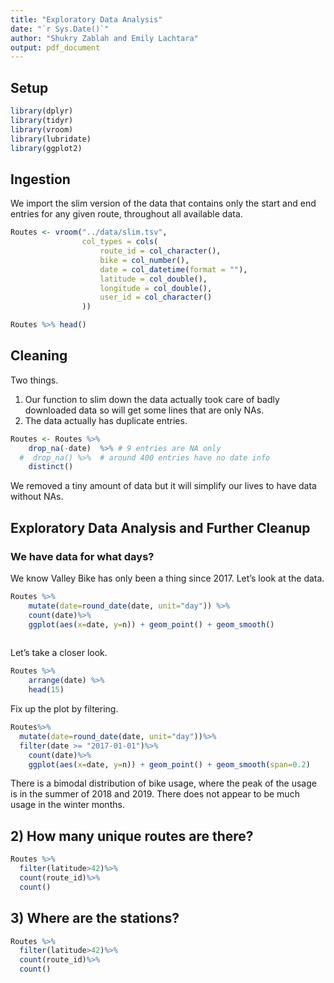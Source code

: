 ```yaml
---
title: "Exploratory Data Analysis"
date: "`r Sys.Date()`"
author: "Shukry Zablah and Emily Lachtara"
output: pdf_document
---
```


## Setup

```r
library(dplyr)
library(tidyr)
library(vroom)
library(lubridate)
library(ggplot2)
```

## Ingestion

We import the slim version of the data that contains only the start and end entries for any given route, throughout all available data. 

```r
Routes <- vroom("../data/slim.tsv",
                col_types = cols(
                    route_id = col_character(),
                    bike = col_number(),
                    date = col_datetime(format = ""),
                    latitude = col_double(),
                    longitude = col_double(),
                    user_id = col_character()
                ))

Routes %>% head()
```

## Cleaning

Two things.

1) Our function to slim down the data actually took care of badly downloaded data so will get some lines that are only NAs.
2) The data actually has duplicate entries.

```r
Routes <- Routes %>%
    drop_na(-date)  %>% # 9 entries are NA only
  #  drop_na() %>%  # around 400 entries have no date info
    distinct()
```

We removed a tiny amount of data but it will simplify our lives to have data without NAs.

## Exploratory Data Analysis and Further Cleanup

###  We have data for what days? 

We know Valley Bike has only been a thing since 2017. Let's look at the data. 

```r
Routes %>%
    mutate(date=round_date(date, unit="day")) %>%
    count(date)%>%
    ggplot(aes(x=date, y=n)) + geom_point() + geom_smooth()
       
```

Let's take a closer look. 

```r
Routes %>%
    arrange(date) %>%
    head(15)
```

Fix up the plot by filtering.

```r
Routes%>%
  mutate(date=round_date(date, unit="day"))%>%
  filter(date >= "2017-01-01")%>%
    count(date)%>%
    ggplot(aes(x=date, y=n)) + geom_point() + geom_smooth(span=0.2)
```

There is a bimodal distribution of bike usage, where the peak of the usage is in the summer of 2018 and 2019. There does not appear to be much usage in the winter months.

## 2) How many unique routes are there? 
```r
Routes %>%
  filter(latitude>42)%>%
  count(route_id)%>%
  count()

```

## 3) Where are the stations? 
```r
Routes %>%
  filter(latitude>42)%>%
  count(route_id)%>%
  count()

```
